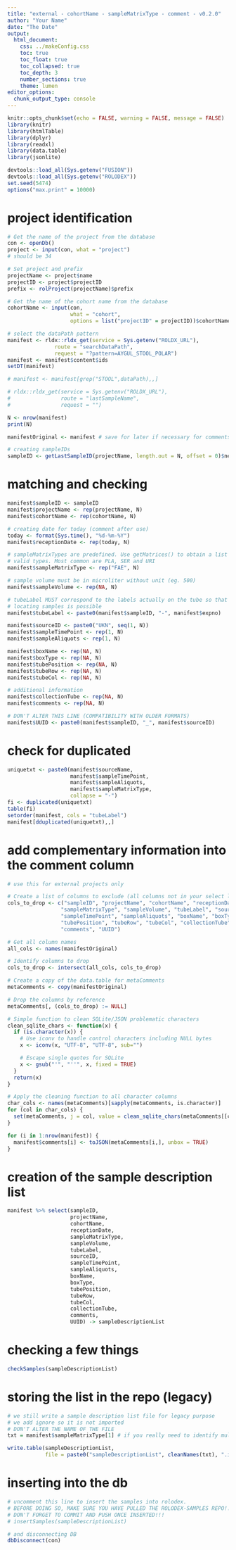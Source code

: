 ```yaml
---
title: "external - cohortName - sampleMatrixType - comment - v0.2.0"
author: "Your Name"
date: "The Date"
output: 
  html_document:
    css: ../makeConfig.css
    toc: true
    toc_float: true
    toc_collapsed: true
    toc_depth: 3
    number_sections: true
    theme: lumen
editor_options: 
  chunk_output_type: console
---
```


```r
knitr::opts_chunk$set(echo = FALSE, warning = FALSE, message = FALSE)
library(knitr)
library(htmlTable)
library(dplyr)
library(readxl)
library(data.table)
library(jsonlite)

devtools::load_all(Sys.getenv("FUSION"))
devtools::load_all(Sys.getenv("ROLODEX"))
set.seed(5474)
options("max.print" = 10000)
```

# project identification
```r
# Get the name of the project from the database
con <- openDb()
project <- input(con, what = "project")
# should be 34
```

```r
# Set project and prefix
projectName <- project$name
projectID <- project$projectID
prefix <- rolProject(projectName)$prefix
```

```r
# Get the name of the cohort name from the database
cohortName <- input(con,
                    what = "cohort",
                    options = list("projectID" = projectID))$cohortName
```


```r
# select the dataPath pattern 
manifest <- rldx::rldx_get(service = Sys.getenv("ROLDX_URL"),
               route = "searchDataPath",
               request = "?pattern=AYGUL_STOOL_POLAR")
manifest <- manifest$content$ids
setDT(manifest)

# manifest <- manifest[grep("STOOL",dataPath),,]

# rldx::rldx_get(service = Sys.getenv("ROLDX_URL"),
#                route = "lastSampleName",
#                request = "")
```


```r
N <- nrow(manifest)
print(N)

manifestOriginal <- manifest # save for later if necessary for comments
```


```r
# creating sampleIDs
sampleID <- getLastSampleID(projectName, length.out = N, offset = 0)$nextID
```

# matching and checking
```r

manifest$sampleID <- sampleID
manifest$projectName <- rep(projectName, N)
manifest$cohortName <- rep(cohortName, N)

# creating date for today (comment after use)
today <- format(Sys.time(), "%d-%m-%Y")
manifest$receptionDate <- rep(today, N)

# sampleMatrixTypes are predefined. Use getMatrices() to obtain a list of
# valid types. Most common are PLA, SER and URI
manifest$sampleMatrixType <- rep("FAE", N)

# sample volume must be in microliter without unit (eg. 500)
manifest$sampleVolume <- rep(NA, N)

# tubeLabel MUST correspond to the labels actually on the tube so that 
# locating samples is possible
manifest$tubeLabel <- paste0(manifest$sampleID, "-", manifest$expno)

manifest$sourceID <- paste0("UKN", seq(1, N))
manifest$sampleTimePoint <- rep(1, N)
manifest$sampleAliquots <- rep(1, N)

manifest$boxName <- rep(NA, N)
manifest$boxType <- rep(NA, N)
manifest$tubePosition <- rep(NA, N) 
manifest$tubeRow <- rep(NA, N) 
manifest$tubeCol <- rep(NA, N) 

# additional information
manifest$collectionTube <- rep(NA, N)
manifest$comments <- rep(NA, N)

# DON'T ALTER THIS LINE (COMPATIBILITY WITH OLDER FORMATS)
manifest$UUID <- paste0(manifest$sampleID, "_", manifest$sourceID)
```

# check for duplicated
```r
uniquetxt <- paste0(manifest$sourceName, 
                    manifest$sampleTimePoint, 
                    manifest$sampleAliquots,
                    manifest$sampleMatrixType,
                    collapse = "-")
fi <- duplicated(uniquetxt)
table(fi)
setorder(manifest, cols = "tubeLabel")
manifest[dduplicated(uniquetxt),,]
```

# add complementary information into the comment column 
```r
# use this for external projects only

# Create a list of columns to exclude (all columns not in your select list)
cols_to_drop <- c("sampleID", "projectName", "cohortName", "receptionDate",
                 "sampleMatrixType", "sampleVolume", "tubeLabel", "sourceID",
                 "sampleTimePoint", "sampleAliquots", "boxName", "boxType",
                 "tubePosition", "tubeRow", "tubeCol", "collectionTube",
                 "comments", "UUID")

# Get all column names
all_cols <- names(manifestOriginal)

# Identify columns to drop
cols_to_drop <- intersect(all_cols, cols_to_drop)

# Create a copy of the data.table for metaComments
metaComments <- copy(manifestOriginal)

# Drop the columns by reference
metaComments[, (cols_to_drop) := NULL]

# Simple function to clean SQLite/JSON problematic characters
clean_sqlite_chars <- function(x) {
  if (is.character(x)) {
    # Use iconv to handle control characters including NULL bytes
    x <- iconv(x, "UTF-8", "UTF-8", sub="")

    # Escape single quotes for SQLite
    x <- gsub("'", "''", x, fixed = TRUE)
  }
  return(x)
}

# Apply the cleaning function to all character columns
char_cols <- names(metaComments)[sapply(metaComments, is.character)]
for (col in char_cols) {
  set(metaComments, j = col, value = clean_sqlite_chars(metaComments[[col]]))
}

for (i in 1:nrow(manifest)) {
  manifest$comments[i] <- toJSON(metaComments[i,], unbox = TRUE)
}
```

# creation of the sample description list
```r
manifest %>% select(sampleID,
                    projectName,
                    cohortName,
                    receptionDate,
                    sampleMatrixType,
                    sampleVolume,
                    tubeLabel,
                    sourceID,
                    sampleTimePoint,
                    sampleAliquots,
                    boxName,
                    boxType,
                    tubePosition,
                    tubeRow,
                    tubeCol,
                    collectionTube,
                    comments,
                    UUID) -> sampleDescriptionList
```

# checking a few things
```r
checkSamples(sampleDescriptionList)
```

# storing the list in the repo (legacy)
```r
# we still write a sample description list file for legacy purpose
# we add ignore so it is not imported
# DON'T ALTER THE NAME OF THE FILE
txt = manifest$sampleMatrixType[1] # if you really need to identify multiple lists, please use this.

write.table(sampleDescriptionList, 
            file = paste0("sampleDescriptionList", cleanNames(txt), ".ignore.tsv"), sep = "\t", dec = ".", row.names = FALSE)
```

# inserting into the db
```r
# uncomment this line to insert the samples into rolodex. 
# BEFORE DOING SO, MAKE SURE YOU HAVE PULLED THE ROLODEX-SAMPLES REPO!!!
# DON'T FORGET TO COMMIT AND PUSH ONCE INSERTED!!!
# insertSamples(sampleDescriptionList)

# and disconnecting DB
dbDisconnect(con)
```
